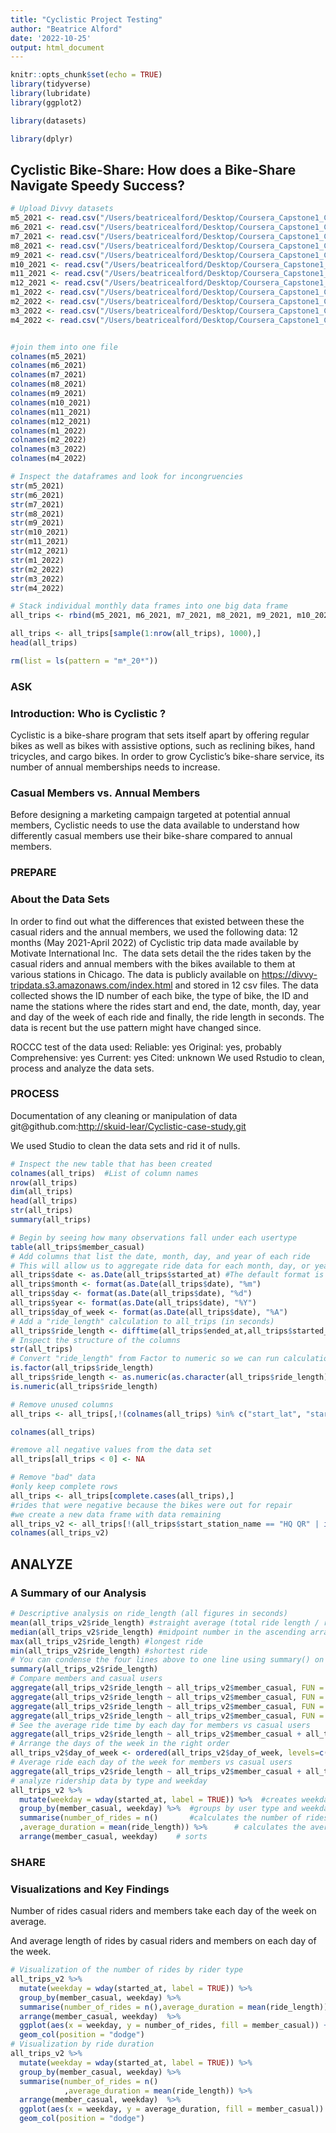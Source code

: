 ```yaml
---
title: "Cyclistic Project Testing"
author: "Beatrice Alford"
date: '2022-10-25'
output: html_document
---
```


```r
knitr::opts_chunk$set(echo = TRUE)
library(tidyverse)
library(lubridate)
library(ggplot2)

library(datasets)

library(dplyr)
```

## Cyclistic Bike-Share: How does a Bike-Share Navigate Speedy Success?

```r
# Upload Divvy datasets 
m5_2021 <- read.csv("/Users/beatricealford/Desktop/Coursera_Capstone1_Csv_Files/202105-divvy-tripdata.csv")
m6_2021 <- read.csv("/Users/beatricealford/Desktop/Coursera_Capstone1_Csv_Files/202106-divvy-tripdata.csv")
m7_2021 <- read.csv("/Users/beatricealford/Desktop/Coursera_Capstone1_Csv_Files/202107-divvy-tripdata.csv")
m8_2021 <- read.csv("/Users/beatricealford/Desktop/Coursera_Capstone1_Csv_Files/202108-divvy-tripdata.csv")
m9_2021 <- read.csv("/Users/beatricealford/Desktop/Coursera_Capstone1_Csv_Files/202109-divvy-tripdata.csv")
m10_2021 <- read.csv("/Users/beatricealford/Desktop/Coursera_Capstone1_Csv_Files/202110-divvy-tripdata.csv")
m11_2021 <- read.csv("/Users/beatricealford/Desktop/Coursera_Capstone1_Csv_Files/202111-divvy-tripdata.csv")
m12_2021 <- read.csv("/Users/beatricealford/Desktop/Coursera_Capstone1_Csv_Files/202112-divvy-tripdata.csv")
m1_2022 <- read.csv("/Users/beatricealford/Desktop/Coursera_Capstone1_Csv_Files/202201-divvy-tripdata.csv")
m2_2022 <- read.csv("/Users/beatricealford/Desktop/Coursera_Capstone1_Csv_Files/202202-divvy-tripdata.csv")
m3_2022 <- read.csv("/Users/beatricealford/Desktop/Coursera_Capstone1_Csv_Files/202203-divvy-tripdata.csv")
m4_2022 <- read.csv("/Users/beatricealford/Desktop/Coursera_Capstone1_Csv_Files/202204-divvy-tripdata.csv")


#join them into one file
colnames(m5_2021)
colnames(m6_2021)
colnames(m7_2021)
colnames(m8_2021)
colnames(m9_2021)
colnames(m10_2021)
colnames(m11_2021)
colnames(m12_2021)
colnames(m1_2022)
colnames(m2_2022)
colnames(m3_2022)
colnames(m4_2022)

# Inspect the dataframes and look for incongruencies
str(m5_2021)
str(m6_2021)
str(m7_2021)
str(m8_2021)
str(m9_2021)
str(m10_2021)
str(m11_2021)
str(m12_2021)
str(m1_2022)
str(m2_2022)
str(m3_2022)
str(m4_2022)

# Stack individual monthly data frames into one big data frame
all_trips <- rbind(m5_2021, m6_2021, m7_2021, m8_2021, m9_2021, m10_2021, m11_2021, m12_2021, m1_2022, m2_2022, m3_2022, m4_2022)

all_trips <- all_trips[sample(1:nrow(all_trips), 1000),]
head(all_trips)

rm(list = ls(pattern = "m*_20*"))

```
### **ASK**

### Introduction: Who is Cyclistic ?

Cyclistic is a bike-share program that sets itself apart by offering regular bikes as well as bikes with assistive options, such as reclining bikes, hand tricycles, and cargo bikes.
In order to grow Cyclistic's bike-share service, its number of annual memberships needs to increase.

### Casual Members vs. Annual Members

Before designing a marketing campaign targeted at potential annual members, Cyclistic needs to use the data available to understand how differently casual members use their bike-share compared to annual members.




### **PREPARE**

### About the Data Sets

In order to find out what the differences that existed between these the casual riders and the annual members, we used the following data:
12 months (May 2021-April 2022) of Cyclistic trip data made available by Motivate International Inc. 
The data sets detail the the rides taken by the casual riders and annual members with the bikes available to them at various stations in Chicago.
The data is publicly available on <https://divvy-tripdata.s3.amazonaws.com/index.html> and stored in 12 csv files.
The data collected shows the ID number of each bike, the type of bike, the ID and name the stations where the rides start and end, the date, month, day, year and day of the week of each ride and finally, the ride length in seconds.
The data is recent but the use pattern might have changed since. 


ROCCC test of the data used:
Reliable: yes
Original: yes, probably
Comprehensive: yes
Current: yes
Cited: unknown
We used Rstudio  to clean, process and analyze the data sets.




### **PROCESS**

Documentation of any cleaning or manipulation of data
git@github.com:<http://skuid-lear/Cyclistic-case-study.git>

We used Studio to clean the data sets and rid it of nulls.

```r
# Inspect the new table that has been created
colnames(all_trips)  #List of column names
nrow(all_trips) 
dim(all_trips)
head(all_trips)
str(all_trips)
summary(all_trips)

# Begin by seeing how many observations fall under each usertype
table(all_trips$member_casual)
# Add columns that list the date, month, day, and year of each ride
# This will allow us to aggregate ride data for each month, day, or year ... before completing these operations we could only aggregate at the ride level
all_trips$date <- as.Date(all_trips$started_at) #The default format is yyyy-mm-dd
all_trips$month <- format(as.Date(all_trips$date), "%m")
all_trips$day <- format(as.Date(all_trips$date), "%d")
all_trips$year <- format(as.Date(all_trips$date), "%Y")
all_trips$day_of_week <- format(as.Date(all_trips$date), "%A")
# Add a "ride_length" calculation to all_trips (in seconds)
all_trips$ride_length <- difftime(all_trips$ended_at,all_trips$started_at)
# Inspect the structure of the columns
str(all_trips)
# Convert "ride_length" from Factor to numeric so we can run calculations on the data
is.factor(all_trips$ride_length)
all_trips$ride_length <- as.numeric(as.character(all_trips$ride_length))
is.numeric(all_trips$ride_length)

# Remove unused columns
all_trips <- all_trips[,!(colnames(all_trips) %in% c("start_lat", "start_lng", "end_lat", "end_lng", "ride_id"))]

colnames(all_trips)

#remove all negative values from the data set
all_trips[all_trips < 0] <- NA

# Remove "bad" data
#only keep complete rows
all_trips <- all_trips[complete.cases(all_trips),]
#rides that were negative because the bikes were out for repair
#we create a new data frame with data remaining
all_trips_v2 <- all_trips[!(all_trips$start_station_name == "HQ QR" | is.na(all_trips$ride_length)),]
colnames(all_trips_v2)

```

## **ANALYZE**

### A Summary of our Analysis



```r
# Descriptive analysis on ride_length (all figures in seconds)
mean(all_trips_v2$ride_length) #straight average (total ride length / rides)
median(all_trips_v2$ride_length) #midpoint number in the ascending array of ride lengths
max(all_trips_v2$ride_length) #longest ride
min(all_trips_v2$ride_length) #shortest ride
# You can condense the four lines above to one line using summary() on the specific attribute
summary(all_trips_v2$ride_length)
# Compare members and casual users
aggregate(all_trips_v2$ride_length ~ all_trips_v2$member_casual, FUN = mean)
aggregate(all_trips_v2$ride_length ~ all_trips_v2$member_casual, FUN = median)
aggregate(all_trips_v2$ride_length ~ all_trips_v2$member_casual, FUN = max)
aggregate(all_trips_v2$ride_length ~ all_trips_v2$member_casual, FUN = min)
# See the average ride time by each day for members vs casual users
aggregate(all_trips_v2$ride_length ~ all_trips_v2$member_casual + all_trips_v2$day_of_week, FUN = mean)
# Arrange the days of the week in the right order
all_trips_v2$day_of_week <- ordered(all_trips_v2$day_of_week, levels=c("Sunday", "Monday", "Tuesday", "Wednesday", "Thursday", "Friday", "Saturday"))
# Average ride each day of the week for members vs casual users
aggregate(all_trips_v2$ride_length ~ all_trips_v2$member_casual + all_trips_v2$day_of_week, FUN = mean)
# analyze ridership data by type and weekday
all_trips_v2 %>% 
  mutate(weekday = wday(started_at, label = TRUE)) %>%  #creates weekday field using wday()
  group_by(member_casual, weekday) %>%  #groups by user type and weekday
  summarise(number_of_rides = n()       #calculates the number of rides and average duration 
  ,average_duration = mean(ride_length)) %>%      # calculates the average duration
  arrange(member_casual, weekday)    # sorts

```
### **SHARE**

### Visualizations and Key Findings

Number of rides casual riders and members take each day of the week on average.

And average length of rides by casual riders and members on each day of the week.

```r
# Visualization of the number of rides by rider type
all_trips_v2 %>% 
  mutate(weekday = wday(started_at, label = TRUE)) %>% 
  group_by(member_casual, weekday) %>% 
  summarise(number_of_rides = n(),average_duration = mean(ride_length)) %>% 
  arrange(member_casual, weekday)  %>% 
  ggplot(aes(x = weekday, y = number_of_rides, fill = member_casual)) +
  geom_col(position = "dodge")
# Visualization by ride duration
all_trips_v2 %>% 
  mutate(weekday = wday(started_at, label = TRUE)) %>% 
  group_by(member_casual, weekday) %>% 
  summarise(number_of_rides = n()
            ,average_duration = mean(ride_length)) %>% 
  arrange(member_casual, weekday)  %>% 
  ggplot(aes(x = weekday, y = average_duration, fill = member_casual)) +
  geom_col(position = "dodge")
```


